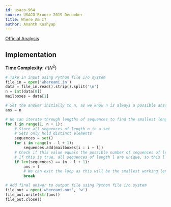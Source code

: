 ```yaml
---
id: usaco-964
source: USACO Bronze 2019 December
title: Where Am I?
author: Ananth Kashyap
---
```


[Official Analysis](http://www.usaco.org/current/data/sol_whereami_bronze_dec19.html)

## Implementation

**Time Complexity:** $\mathcal{O}(N^2)$

<LanguageSection>

<PySection>

```python
# Take in input using Python file i/o system
file_in = open('whereami.in')
data = file_in.read().strip().split('\n')
n = int(data[0])
mailboxes = data[1]

# Set the answer initially to n, as we know n is always a possible answer
ans = n

# We can iterate through lengths of sequences to find the smallest length
for l in range(1, n + 1):
	# Store all sequences of length n in a set
	# Sets only hold distinct elements
	sequences = set()
	for i in range(n - l + 1):
		sequences.add(mailboxes[i : i + l])
	# Check if this value equals the possible number of sequences of length l
	# If this is true, all sequences of length l are unique, so this l works
	if len(sequences) == (n - l + 1):
		ans = l
		# We can exit the loop as this will be the smallest working length
		break

# Add final answer to output file using Python file i/o system
file_out = open('whereami.out', 'w')
file_out.write(str(ans))
file_out.close()
```

</PySection>

</LanguageSection>

